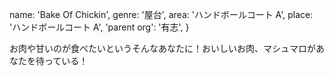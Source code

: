   name: 'Bake Of Chickin',
  genre: '屋台',
  area: 'ハンドボールコート A',
  place: 'ハンドボールコート A',
  'parent org': '有志',
}

お肉や甘いのが食べたいというそんなあなたに！おいしいお肉、マシュマロがあなたを待っている！

